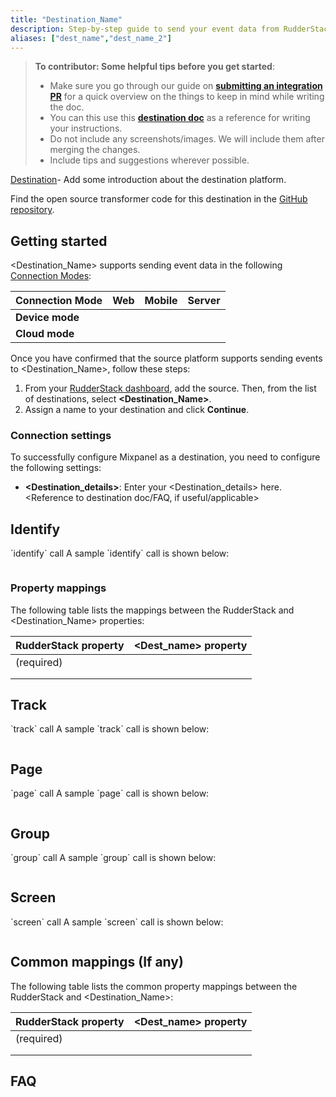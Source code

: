 ```yaml
---
title: "Destination_Name"
description: Step-by-step guide to send your event data from RudderStack to **Destination_Name**.
aliases: ["dest_name","dest_name_2"]
---
```


> **To contributor: Some helpful tips before you get started**:
> - Make sure you go through our guide on [**submitting an integration PR**](https://rudderstack.com/docs/user-guides/how-to-guides/how-to-submit-an-integration-pull-request/) for a quick overview on the things to keep in mind while writing the doc.
> - You can this use this [**destination doc**](https://rudderstack.com/docs/destinations/marketing/klaviyo/) as a reference for writing your instructions.
> - Do not include any screenshots/images. We will include them after merging the changes.
> - Include tips and suggestions wherever possible.


[Destination](Link)- Add some introduction about the destination platform.

<div class="infoBlock">
Find the open source transformer code for this destination in the <a href="https://github.com/rudderlabs/rudder-transformer/tree/master/v0/destinations/<dest_name>">GitHub repository</a>.
</div>

## Getting started

<Destination_Name> supports sending event data in the following <a href="https://rudderstack.com/docs/rudderstack-cloud/rudderstack-connection-modes/">Connection Modes</a>:

| **Connection Mode** | **Web**       | **Mobile**    | **Server**    |
| :------------------ | :------------ | :------------ | :------------ |
| **Device mode**     |               |               |               |
| **Cloud mode**      |               |               |               |


Once you have confirmed that the source platform supports sending events to <Destination_Name>, follow these steps:

1. From your [RudderStack dashboard](https://app.rudderstack.com/), add the source. Then, from the list of destinations, select **<Destination_Name>**.
2. Assign a name to your destination and click **Continue**.

### Connection settings 

To successfully configure Mixpanel as a destination, you need to configure the following settings:

- **<Destination_details>**: Enter your <Destination_details> here. <Reference to destination doc/FAQ, if useful/applicable>

## Identify

<Link to="/event-spec/standard-events/identify/">`identify`</Link> call
<usage of the call>
A sample `identify` call is shown below:

```javascript
```
  
### Property mappings
  
The following table lists the mappings between the RudderStack and <Destination_Name> properties:

| RudderStack property | <Dest_name> property |
| :------------------- | :---------------- |
|      (required)      |                   |
|                      |                   |
|                      |                   |

  
  
## Track
  
<Link to="/event-spec/standard-events/track/">`track`</Link> call
<usage of the call>
A sample `track` call is shown below:

```javascript
```
  
## Page
  
<Link to="/event-spec/standard-events/page/">`page`</Link> call
<usage of the call>
A sample `page` call is shown below:

```javascript
```
  
## Group
  
<Link to="/event-spec/standard-events/group/">`group`</Link> call
<usage of the call>
A sample `group` call is shown below:

```javascript
```
  
## Screen
  
<Link to="/event-spec/standard-events/screen/">`screen`</Link> call
<usage of the call>
A sample `screen` call is shown below:

```javascript
```

## Common mappings (If any) 
 
The following table lists the common property mappings between the RudderStack and <Destination_Name>:

| RudderStack property | <Dest_name> property |
| :------------------- | :---------------- |
|      (required)      |                   |
|                      |                   |
|                      |                   |
  
## FAQ
